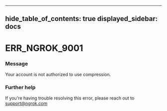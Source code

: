 

---
hide_table_of_contents: true
displayed_sidebar: docs
---


# ERR_NGROK_9001

### Message
Your account is not authorized to use compression.

<ErrorDetails />



### Further help
If you're having trouble resolving this error, please reach out to [support@ngrok.com](mailto:support@ngrok.com?subject=Help%20with%20ERR_NGROK_9001)

